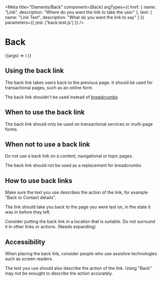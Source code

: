 
<Meta
    title="Elements/Back"
    component={Back}
    argTypes={{
        href: {
            name: "Link",
            description: "Where do you want the link to take the user"
        },
        text: {
            name: "Link Text",
            description: "What do you want the link to say"
        }
    }}
    parameters={{
        jest: ['back.test.js']
    }}
/>

# Back

<Canvas>
    <Story
        name="Back"
        args={{
            href: "/",
            text: "Back"
        }}
    >
        {(args) => (
            <Back {...args} />
        )}
    </Story>
</Canvas>

## Using the back link

The back link takes users back to the previous page. It should be used for transactional pages, such as an online form.

The back link shouldn't be used instead of <a href="/docs/components-breadcrumbs--breadcrumbs">breadcrumbs</a>

## When to use the back link

The back link should only be used on transactional services or multi-page forms.

## When not to use a back link

Do not use a back link on a content, navigational or topic pages.

The back link should not be used as a replacement for breadcrumbs

## How to use back links

Make sure the text you use describes the action of the link, for example "Back to Contact details".

The link should take you back to the page you were last on, in the state it was in before they left.

Consider putting the back link in a location that is suitable. Do not surround it in other links or actions. (Needs expanding)

## Accessibility

When placing the back link, consider people who use assistive technologies such as screen readers.

The text you use should also describe the action of the link. Using "Back" may not be enought to describe the action accurately.
